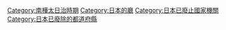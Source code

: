 {{Commonscat|Karafuto}}

[[Category:南樺太日治時期|Category:南樺太日治時期]]
[[Category:日本的廳|Category:日本的廳]]
[[Category:日本已廢止國家機關|Category:日本已廢止國家機關]]
[[Category:日本已廢除的都道府縣|Category:日本已廢除的都道府縣]]
